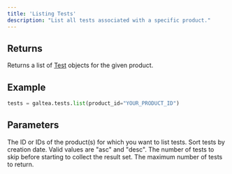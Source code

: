 ```yaml
---
title: 'Listing Tests'
description: "List all tests associated with a specific product."
---
```


## Returns
Returns a list of [Test](/concepts/product/test) objects for the given product.

## Example
```python
tests = galtea.tests.list(product_id="YOUR_PRODUCT_ID")
```

## Parameters
<ResponseField name="product_id" type="string | list[string]" required>
  The ID or IDs of the product(s) for which you want to list tests.
</ResponseField>
<ResponseField name="sortByCreatedAt" type="string" optional>
  Sort tests by creation date. Valid values are "asc" and "desc".
</ResponseField>
<ResponseField name="offset" type="int">
  The number of tests to skip before starting to collect the result set.
</ResponseField>
<ResponseField name="limit" type="int">
  The maximum number of tests to return.
</ResponseField>

